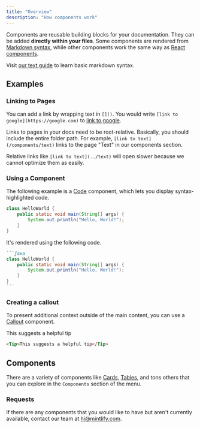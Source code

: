 ```yaml
---
title: "Overview"
description: "How components work"
---
```


Components are reusable building blocks for your documentation. They can be added **directly within your files**. Some components are rendered from [Markdown syntax](https://www.markdownguide.org/basic-syntax/), while other components work the same way as [React components](https://reactjs.org/docs/components-and-props.html).

Visit [our text guide](/components/text) to learn basic markdown syntax.

## Examples

### Linking to Pages

You can add a link by wrapping text in `[]()`. You would write `[link to google](https://google.com)` to [link to google](https://google.com).

Links to pages in your docs need to be root-relative. Basically, you should include the entire folder path. For example, `[link to text](/components/text)` links to the page "Text" in our components section.

Relative links like `[link to text](../text)` will open slower because we cannot optimize them as easily.

### Using a Component

The following example is a [Code](/components/code) component, which lets you display syntax-highlighted code.

```java
class HelloWorld {
    public static void main(String[] args) {
        System.out.println("Hello, World!");
    }
}
```

It's rendered using the following code.

````md
```java
class HelloWorld {
    public static void main(String[] args) {
        System.out.println("Hello, World!");
    }
}
```
````

### Creating a callout

To present additional context outside of the main content, you can use a [Callout](/components/callout) component.

<Tip>This suggests a helpful tip</Tip>

```md
<Tip>This suggests a helpful tip</Tip>
```

## Components

There are a variety of components like [Cards](/components/card), [Tables](/components/table), and tons others that you can explore in the `Components` section of the menu.

### Requests

If there are any components that you would like to have but aren't currently available, contact our team at [hi@mintlify.com](mailto:hi@mintlify.com).
